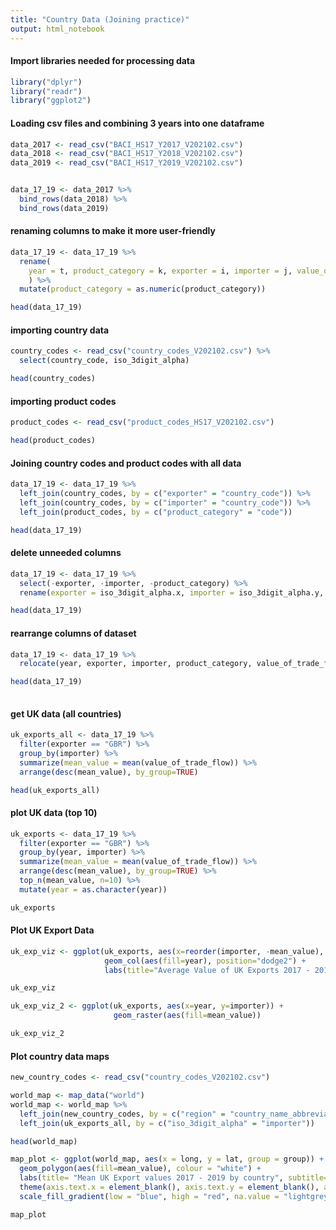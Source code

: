 ```yaml
---
title: "Country Data (Joining practice)"
output: html_notebook
---
```


#### Import libraries needed for processing data
```r
library("dplyr")
library("readr")
library("ggplot2")
```


#### Loading csv files and combining 3 years into one dataframe

```r
data_2017 <- read_csv("BACI_HS17_Y2017_V202102.csv")
data_2018 <- read_csv("BACI_HS17_Y2018_V202102.csv")
data_2019 <- read_csv("BACI_HS17_Y2019_V202102.csv")


data_17_19 <- data_2017 %>%
  bind_rows(data_2018) %>%
  bind_rows(data_2019)

```

#### renaming columns to make it more user-friendly
```r
data_17_19 <- data_17_19 %>%
  rename(
    year = t, product_category = k, exporter = i, importer = j, value_of_trade_flow = v, quantity = q
    ) %>%
  mutate(product_category = as.numeric(product_category))

head(data_17_19)
```

#### importing country data
```r
country_codes <- read_csv("country_codes_V202102.csv") %>%
  select(country_code, iso_3digit_alpha)

head(country_codes)


```
#### importing product codes
```r
product_codes <- read_csv("product_codes_HS17_V202102.csv")

head(product_codes)
```
#### Joining country codes and product codes with all data
```r
data_17_19 <- data_17_19 %>%
  left_join(country_codes, by = c("exporter" = "country_code")) %>%
  left_join(country_codes, by = c("importer" = "country_code")) %>%
  left_join(product_codes, by = c("product_category" = "code"))

head(data_17_19)
```
#### delete unneeded columns
```r
data_17_19 <- data_17_19 %>%
  select(-exporter, -importer, -product_category) %>%
  rename(exporter = iso_3digit_alpha.x, importer = iso_3digit_alpha.y, product_category = description)

head(data_17_19)
```
#### rearrange columns of dataset
```r
data_17_19 <- data_17_19 %>%
  relocate(year, exporter, importer, product_category, value_of_trade_flow, quantity)

head(data_17_19)
  
```
#### get UK data (all countries)
```r
uk_exports_all <- data_17_19 %>%
  filter(exporter == "GBR") %>%
  group_by(importer) %>%
  summarize(mean_value = mean(value_of_trade_flow)) %>%
  arrange(desc(mean_value), by_group=TRUE)

head(uk_exports_all)
```


#### plot UK data (top 10)
```r
uk_exports <- data_17_19 %>%
  filter(exporter == "GBR") %>%
  group_by(year, importer) %>%
  summarize(mean_value = mean(value_of_trade_flow)) %>%
  arrange(desc(mean_value), by_group=TRUE) %>%
  top_n(mean_value, n=10) %>%
  mutate(year = as.character(year))

uk_exports
```
#### Plot UK Export Data
```r
uk_exp_viz <- ggplot(uk_exports, aes(x=reorder(importer, -mean_value), y=mean_value)) +
                     geom_col(aes(fill=year), position="dodge2") +
                     labs(title="Average Value of UK Exports 2017 - 2019 by Country", subtitle = "Data taken from CEPI BACI datasets - http://www.cepii.fr/CEPII/en/bdd_modele/presentation.asp?id=37", x="Import Country", y="Average Value")

uk_exp_viz
```
```r
uk_exp_viz_2 <- ggplot(uk_exports, aes(x=year, y=importer)) +
                       geom_raster(aes(fill=mean_value))

uk_exp_viz_2
```
#### Plot country data maps
```r
new_country_codes <- read_csv("country_codes_V202102.csv")

world_map <- map_data("world")
world_map <- world_map %>%
  left_join(new_country_codes, by = c("region" = "country_name_abbreviation")) %>%
  left_join(uk_exports_all, by = c("iso_3digit_alpha" = "importer"))

head(world_map)

map_plot <- ggplot(world_map, aes(x = long, y = lat, group = group)) +
  geom_polygon(aes(fill=mean_value), colour = "white") +
  labs(title= "Mean UK Export values 2017 - 2019 by country", subtitle="Data taken from CEPI BACI datasets - http://www.cepii.fr/CEPII/en/bdd_modele/presentation.asp?id=37", x="", y="") +
  theme(axis.text.x = element_blank(), axis.text.y = element_blank(), axis.ticks.x = element_blank(), axis.ticks.y = element_blank()) +
  scale_fill_gradient(low = "blue", high = "red", na.value = "lightgrey")

map_plot
```



